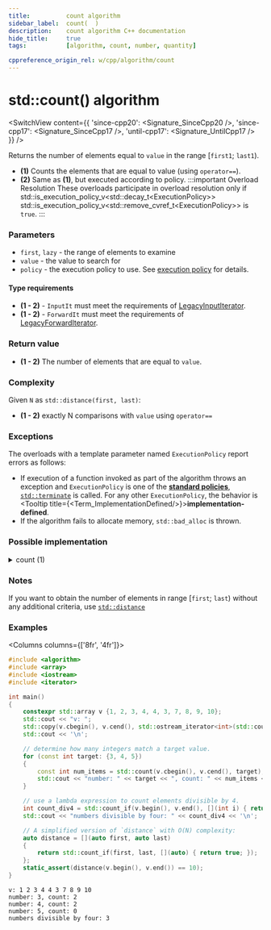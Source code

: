 ```yaml
---
title:			count algorithm
sidebar_label:	count(  )
description:	count algorithm C++ documentation
hide_title:		true
tags:			[algorithm, count, number, quantity]

cppreference_origin_rel: w/cpp/algorithm/count
---
```



<!-- Terms -->


<!----------------- Codes ---------------------->


# std::count() algorithm

<SwitchView content={{
  'since-cpp20': <Signature_SinceCpp20 />,
  'since-cpp17': <Signature_SinceCpp17 />,
  'until-cpp17': <Signature_UntilCpp17 />
}} />

Returns the number of elements equal to `value` in the range [`first1`; `last1`).

- **(1)** Counts the elements that are equal to value (using `operator==`).
- **(2)** Same as **(1)**, but executed according to policy.
	:::important Overload Resolution
	These overloads participate in overload resolution only if
	<Until v='cpp20'> std::is_execution_policy_v&lt;std::decay_t&lt;ExecutionPolicy&gt;&gt; </Until> <Since v='cpp20'>std::is_execution_policy_v&lt;std::remove_cvref_t&lt;ExecutionPolicy&gt;&gt;</Since> is <code>true</code>.
	:::

### Parameters

- `first`, `lazy` - the range of elements to examine
- `value` - the value to search for
- `policy` - the execution policy to use. See [execution policy](#) for details.

#### Type requirements
- **(1 - 2)** - `InputIt` must meet the requirements of [LegacyInputIterator](/docs/named_req/LegacyInputIterator).
- **(1 - 2)** - `ForwardIt` must meet the requirements of [LegacyForwardIterator](/docs/named_req/LegacyForwardIterator).

### Return value

- **(1 - 2)** The number of elements that are equal to `value`.

### Complexity

Given `N` as `std::distance(first, last)`:

- **(1 - 2)** exactly N comparisons with `value` using `operator==`

### Exceptions

The overloads with a template parameter named `ExecutionPolicy` report errors as follows:
- If execution of a function invoked as part of the algorithm throws an exception and `ExecutionPolicy` is one of the [**standard policies**](#), [`std::terminate`](#) is called.
	For any other `ExecutionPolicy`, the behavior is <Tooltip title={<Term_ImplementationDefined/>}>**implementation-defined**</Tooltip>.
- If the algorithm fails to allocate memory, `std::bad_alloc` is thrown.

### Possible implementation

<details>
<summary>count (1)</summary>

```cpp
template<class InputIt, class T>
typename iterator_traits<InputIt>::difference_type
    count(InputIt first, InputIt last, const T& value)
{
    typename iterator_traits<InputIt>::difference_type ret = 0;
    for (; first != last; ++first)
        if (*first == value)
            ++ret;
    return ret;
}
```

</details>

### Notes

If you want to obtain the number of elements in range [`first`; `last`) without any additional criteria, use [`std::distance`](#)

### Examples

<Columns columns={['8fr', '4fr']}>
<div>

```cpp title='Main.cpp' showLineNumbers
#include <algorithm>
#include <array>
#include <iostream>
#include <iterator>

int main()
{
    constexpr std::array v {1, 2, 3, 4, 4, 3, 7, 8, 9, 10};
    std::cout << "v: ";
    std::copy(v.cbegin(), v.cend(), std::ostream_iterator<int>(std::cout, " "));
    std::cout << '\n';

    // determine how many integers match a target value.
    for (const int target: {3, 4, 5})
    {
        const int num_items = std::count(v.cbegin(), v.cend(), target);
        std::cout << "number: " << target << ", count: " << num_items << '\n';
    }

    // use a lambda expression to count elements divisible by 4.
    int count_div4 = std::count_if(v.begin(), v.end(), [](int i) { return i % 4 == 0; });
    std::cout << "numbers divisible by four: " << count_div4 << '\n';

    // A simplified version of `distance` with O(N) complexity:
    auto distance = [](auto first, auto last)
    {
        return std::count_if(first, last, [](auto) { return true; });
    };
    static_assert(distance(v.begin(), v.end()) == 10);
}
```

</div>
<div>

```plaintext title="Output"
v: 1 2 3 4 4 3 7 8 9 10
number: 3, count: 2
number: 4, count: 2
number: 5, count: 0
numbers divisible by four: 3
```

</div>
</Columns>
